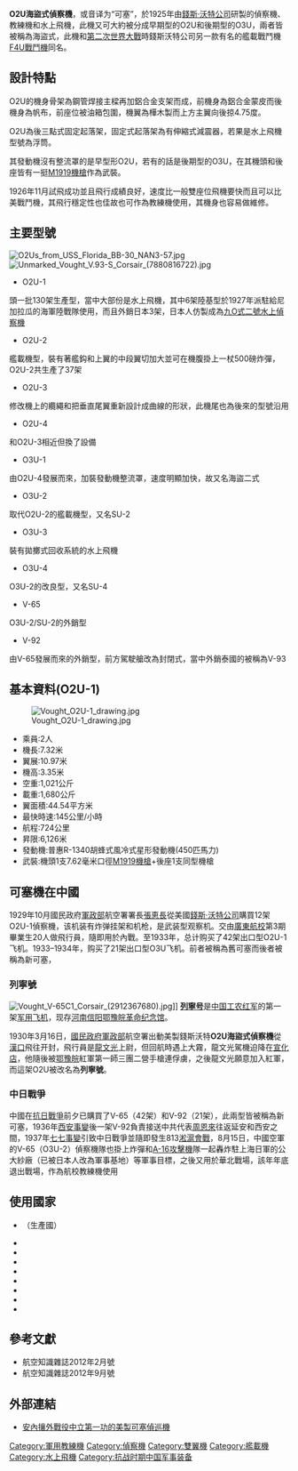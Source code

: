 {{Infobox Aircraft
  |name = O2U海盜式偵察機
   |image = Image:Vought O2U NACA 1930.jpg
  |type = [[偵察機|偵察機]]/[[教練機|教練機]]/[[水上飛機|水上飛機]]
  |manufacturer = 錢斯沃特
   |introduced =  1927年
  |primary user = {{flagicon|US}} [[美國海軍|美國海軍]]<br/>{{flagicon|US}} [[美國海軍陸戰隊|美國海軍陸戰隊]]<br/>{{ROCAF}}
  |number built = 580架
  |variants with their own articles = O3U偵察機
}}

'''O2U海盜式偵察機'''，或音译为“可塞”，於1925年由[[錢斯·沃特公司|錢斯·沃特公司]]研製的偵察機、教練機和水上飛機，此機又可大約被分成早期型的O2U和後期型的O3U，兩者皆被稱為海盜式，此機和[[第二次世界大戰|第二次世界大戰]]時錢斯沃特公司另一款有名的艦載戰鬥機[[F4U戰鬥機|F4U戰鬥機]]同名。

==設計特點==
O2U的機身骨架為鋼管焊接主樑再加鋁合金支架而成，前機身為鋁合金蒙皮而後機身為帆布，前座位被油箱包圍，機翼為樺木製而上方主翼向後掠4.75度。

O2U為後三點式固定起落架，固定式起落架為有伸縮式減震器，若果是水上飛機型號為浮筒。

其發動機沒有整流罩的是早型形O2U，若有的話是後期型的O3U，在其機頭和後座皆有一挺[[白朗寧M1919中型機槍|M1919機槍]]作為武裝。

1926年11月試飛成功並且飛行成績良好，速度比一般雙座位飛機要快而且可以比美戰鬥機，其飛行穩定性也佳故也可作為教練機使用，其機身也容易做維修。

==主要型號==
[[File:O2Us_from_USS_Florida_BB-30_NAN3-57.jpg|thumb]]
[[File:Unmarked_Vought_V.93-S_Corsair_(7880816722).jpg|thumb]]

*O2U-1
頭一批130架生產型，當中大部份是水上飛機，其中6架陸基型於1927年派駐給尼加拉瓜的海軍陸戰隊使用，而且外銷日本3架，日本人仿製成為[[九O式二號水上偵察機|九O式二號水上偵察機]]

*O2U-2
艦載機型，裝有著艦鈎和上翼的中段翼切加大並可在機腹掛上一杖500磅炸彈，O2U-2共生產了37架

*O2U-3
修改機上的纜繩和把垂直尾翼重新設計成曲線的形狀，此機尾也為後來的型號沿用

*O2U-4
和O2U-3相近但換了設備

*O3U-1
由O2U-4發展而來，加裝發動機整流罩，速度明顯加快，故又名海盜二式

*O3U-2
取代O2U-2的艦載機型，又名SU-2

*O3U-3
裝有拋擲式回收系統的水上飛機

*O3U-4
O3U-2的改良型，又名SU-4

*V-65
O3U-2/SU-2的外銷型

*V-92
由V-65發展而來的外銷型，前方駕駛艙改為封閉式，當中外銷泰國的被稱為V-93

==基本資料(O2U-1)==
[[File:Vought_O2U-1_drawing.jpg|thumb]]
*乘員:2人
*機長:7.32米
*翼展:10.97米
*機高:3.35米
*空重:1,021公斤
*載重:1,680公斤
*翼面積:44.54平方米
*最快時速:145公里/小時
*航程:724公里
*昇限:6,126米
*發動機:普惠R-1340胡蜂式風冷式星形發動機(450匹馬力)
*武裝:機頭1支7.62毫米口徑[[白朗寧M1919中型機槍|M1919機槍]]+後座1支同型機槍

==可塞機在中國==
1929年10月國民政府[[軍政部|軍政部]]航空署署長[[張恵長|張恵長]]從美國[[錢斯·沃特公司|錢斯·沃特公司]]購買12架O2U-1偵察機，该机装有炸弹挂架和机枪，是武装型观察机。交由[[廣東航校|廣東航校]]第3期畢業生20人做飛行員，隨即用於內戰。至1933年，总计购买了42架出口型O2U-1飞机。1933–1934年，购买了21架出口型O3U飞机。前者被稱為舊可塞而後者被稱為新可塞，

=== 列寧號 ===

[[File:Vought_V-65C1_Corsair_(2912367680).jpg|thumb]]]]
'''[[列寧号|列寧号]]'''是[[中国工农红军|中国工农红军]]的第一架[[军用飞机|军用飞机]]，现存[[河南|河南]][[信阳|信阳]][[鄂豫皖革命纪念馆|鄂豫皖革命纪念馆]]。

1930年3月16日，[[國民黨|國民政府]][[軍政部|軍政部]]航空署出動美製錢斯沃特'''O2U海盜式偵察機'''從[[漢口|漢口]]飛往开封，飛行員是[[龙文光_(飞行员)|龍文光]]上尉，但回航時遇上大霧，龍文光駕機迫降在[[宣化店|宣化店]]，他隨後被[[鄂豫皖革命根据地|鄂豫皖]]紅軍第一師三團二營手槍連俘虜，之後龍文光願意加入紅軍，而這架O2U被改名為'''列寧號'''。

=== 中日戰爭===
中國在[[抗日戰爭|抗日戰爭]]前夕已購買了V-65（42架）和V-92（21架），此兩型皆被稱為新可塞，1936年[[西安事變|西安事變]]後一架V-92負責接送中共代表[[周恩來|周恩來]]往返延安和西安之間，1937年[[七七事變|七七事變]]引致中日戰爭並隨即發生813[[淞滬會戰|淞滬會戰]]，8月15日，中國空軍的V-65（O3U-2）偵察機隊也掛上炸彈和[[A-16攻擊機|A-16攻擊機]]隊一起轟炸駐上海日軍的公大紗廠（已被日本人改為軍事基地）等軍事目標，之後又用於華北戰場，該年年底退出戰場，作為航校教練機使用

==使用國家==
* {{USA}}（生產國）
* {{ARG}}
* {{BRA}}
* {{ROC}} 
* {{flag|Germany|Nazi}}
* {{JPN}}
* {{MEX}}
* {{PER}}
* {{THA}}

==參考文獻==
{{commons category|O2U Corsair}}
*航空知識雜誌2012年2月號
*航空知識雜誌2012年9月號

==外部連結==
*[https://web.archive.org/web/20140521185425/http://cwlam2000.0catch.com/caf16.htm 安內攘外戰役中立第一功的美製可塞偵巡機]

{{抗戰時期中華民國軍用飛機}}

[[Category:軍用教練機|Category:軍用教練機]]
[[Category:偵察機|Category:偵察機]]
[[Category:雙翼機|Category:雙翼機]]
[[Category:艦載機|Category:艦載機]]
[[Category:水上飛機|Category:水上飛機]]
[[Category:抗战时期中国军事装备|Category:抗战时期中国军事装备]]